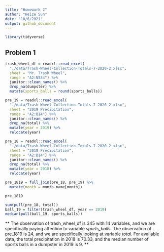 ```yaml
---
title: "Homework 2"
author: "Weize Sun"
date: "10/6/2021"
output: github_document
---
```

```r
library(tidyverse)
```

## Problem 1

```r
trash_wheel_df = readxl::read_excel(
  "./data/Trash-Wheel-Collection-Totals-7-2020-2.xlsx",
  sheet = "Mr. Trash Wheel",
  range = "A2:N534") %>% 
  janitor::clean_names() %>% 
  drop_na(dumpster) %>% 
  mutate(sports_balls = round(sports_balls))
```


```r
pre_19 = readxl::read_excel(
  "./data/Trash-Wheel-Collection-Totals-7-2020-2.xlsx",
  sheet = "2019 Precipitation",
  range = "A2:B14") %>% 
  janitor::clean_names() %>% 
  drop_na(total) %>% 
  mutate(year = 2019) %>% 
  relocate(year)

pre_18 = readxl::read_excel(
  "./data/Trash-Wheel-Collection-Totals-7-2020-2.xlsx",
  sheet = "2018 Precipitation",
  range = "A2:B14") %>% 
  janitor::clean_names() %>% 
  drop_na(total) %>% 
  mutate(year = 2018) %>% 
  relocate(year)

pre_1819 = full_join(pre_18, pre_19) %>% 
  mutate(month = month.name[month])

pre_1819
```

```r
sum(pull(pre_18, total))
ball_19 = filter(trash_wheel_df, year == 2019)
median(pull(ball_19, sports_balls))
```

** The observation of trash_wheel_df is 345 with 14 variables, and we are specifically paying attention to variable *sports_balls*. The observation of pre_1819 is 24, and we are specifically looking at variable *total*. For available data, the total precipitation in 2018 is 70.33, and the median number of sports balls in a dumpster in 2019 is 9. **







